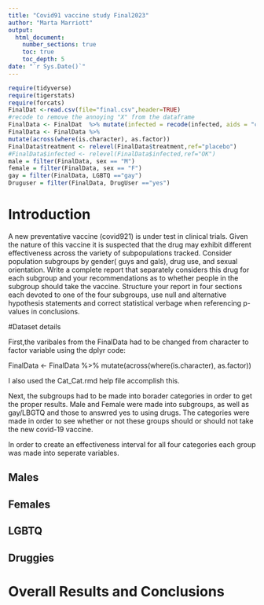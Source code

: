```yaml
---
title: "Covid91 vaccine study Final2023"
author: "Marta Marriott"
output: 
  html_document:
    number_sections: true
    toc: true
    toc_depth: 5
date: "`r Sys.Date()`" 
---
```


```r
require(tidyverse)
require(tigerstats)
require(forcats)
FinalDat <-read.csv(file="final.csv",header=TRUE)
#recode to remove the annoying "X" from the dataframe
FinalData <- FinalDat  %>% mutate(infected = recode(infected, aids = "covid", none = "OK" )) %>% select(-one_of("X"))
FinalData <- FinalData %>%
mutate(across(where(is.character), as.factor))
FinalData$treatment <- relevel(FinalData$treatment,ref="placebo")
#FinalData$infected <- relevel(FinalData$infected,ref="OK")
male = filter(FinalData, sex == "M")
female = filter(FinalData, sex == "F")
gay = filter(FinalData, LGBTQ =="gay")
Druguser = filter(FinalData, DrugUser =="yes")
```

# Introduction

A new  preventative vaccine (covid921) is under test in clinical trials. Given the nature of this vaccine it is suspected that the drug may exhibit different effectiveness across the variety of subpopulations tracked. Consider population subgroups by gender( guys and gals), drug use, and sexual orientation. Write a complete report that separately considers this drug for each subgroup and your recommendations as to whether people in the subgroup should take the vaccine. Structure your report in four sections each devoted to one of the four subgroups, use null and alternative hypothesis statements and correct statistical verbage when referencing p-values in conclusions.

#Dataset details

First,the varibales from the FinalData had to be changed from character to factor variable using the  dplyr code:

FinalData <- FinalData %>%
mutate(across(where(is.character), as.factor))

I also used the Cat_Cat.rmd help file accomplish this.

Next, the  subgroups had to be made into borader categories in order to get the proper results. Male and Female were made into subgroups, as well as gay/LBGTQ and those to answred yes to using drugs. The categories were made in order to see whether or not these groups should or should not take the new covid-19 vaccine.

In order to create an effectiveness interval for all four categories each group was made into seperate variables.

## Males




## Females


## LGBTQ



## Druggies


# Overall Results and Conclusions